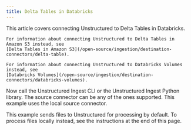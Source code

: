 ```yaml
---
title: Delta Tables in Databricks
---
```


<Note>
    This article covers connecting Unstructured to Delta Tables in Databricks. 
    
    For information about connecting Unstructured to Delta Tables in Amazon S3 instead, see 
    [Delta Tables in Amazon S3](/open-source/ingestion/destination-connectors/delta-table).

    For information about connecting Unstructured to Databricks Volumes instead, see 
    [Databricks Volumes](/open-source/ingestion/destination-connectors/databricks-volumes).
</Note>


<NewDocument />


<SharedDatabricksDeltaTable />

Now call the Unstructured Ingest CLI or the Unstructured Ingest Python library.  The source connector can be any of the ones supported. This example uses the local source connector.

This example sends files to Unstructured for processing by default. To process files locally instead, see the instructions at the end of this page.


<CodeGroup>
  <DatabricksDeltaTableSQLBasedAPISh />
  <DatabricksDeltaTableVolumeBasedAPISh />
  <DatabricksDeltaTableSQLBasedAPIPyV2 />
  <DatabricksDeltaTableVolumeBasedAPIPyV2 />
</CodeGroup>


<SharedPartitionByAPIOSS/>
